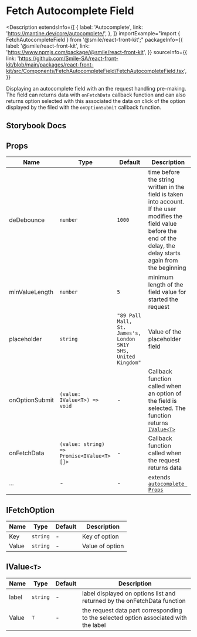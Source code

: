 # Fetch Autocomplete Field

<Description
  extendsInfo={[
    {
      label: 'Autocomplete',
      link: 'https://mantine.dev/core/autocomplete/',
    },
  ]}
  importExample="import { FetchAutocompleteField } from '@smile/react-front-kit';"
  packageInfo={{
    label: '@smile/react-front-kit',
    link: 'https://www.npmjs.com/package/@smile/react-front-kit',
  }}
  sourceInfo={{
    link: 'https://github.com/Smile-SA/react-front-kit/blob/main/packages/react-front-kit/src/Components/FetchAutocompleteField/FetchAutocompleteField.tsx',
  }}
>
  Displaying an autocomplete field with an the request handling pre-making. The
  field can returns data with `onFetchData` callback function and can also
  returns option selected with this associated the data on click of the option
  displayed by the filed with the `onOptionSubmit` callback function.
</Description>

## Storybook Docs

<StorybookEmbed
  storyId="3-custom-form-fetchautocompletefield--docs"
  height="820"
/>

## Props

| Name           | Type                                      | Default                                                        | Description                                                                                                                                                                    |
| -------------- | ----------------------------------------- | -------------------------------------------------------------- | ------------------------------------------------------------------------------------------------------------------------------------------------------------------------------ |
| deDebounce     | `number`                                  | `1000`                                                         | time before the string written in the field is taken into account. If the user modifies the field value before the end of the delay, the delay starts again from the beginning |
| minValueLength | `number`                                  | `5`                                                            | minimum length of the field value for started the request                                                                                                                      |
| placeholder    | `string`                                  | `"89 Pall Mall, St. James's, London SW1Y 5HS, United Kingdom"` | Value of the placeholder field                                                                                                                                                 |
| onOptionSubmit | `(value: IValue<T>) => void`              | -                                                              | Callback function called when an option of the field is selected. The function returns [`IValue<T>`](#IValue<T>)                                                               |
| onFetchData    | `(value: string) => Promise<IValue<T>[]>` | -                                                              | Callback function called when the request returns data                                                                                                                         |
| ...            | -                                         | -                                                              | extends [`autocomplete Props`](https://mantine.dev/core/autocomplete/?t=props)                                                                                                 |

## IFetchOption

| Name             | Type     | Default | Description     |
| ---------------- | -------- | ------- | --------------- |
| Key<Required/>   | `string` | -       | Key of option   |
| Value<Required/> | `string` | -       | Value of option |

## IValue`<T>`

| Name             | Type     | Default | Description                                                                          |
| ---------------- | -------- | ------- | ------------------------------------------------------------------------------------ |
| label<Required/> | `string` | -       | label displayed on options list and returned by the onFetchData function             |
| Value<Required/> | `T`      | -       | the request data part corresponding to the selected option associated with the label |
